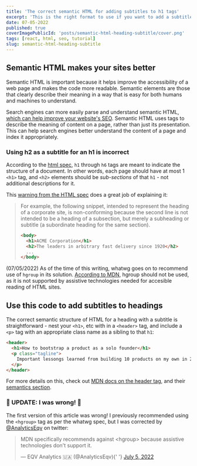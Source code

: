 ```yaml
---
title: 'The correct semantic HTML for adding subtitles to h1 tags'
excerpt: 'This is the right format to use if you want to add a subtitle below an h1 tag on your html pages. Semantic HTML makes your site more accessible and better for SEO, since it is easier for search engines to process.'
date: 07-05-2022
published: true
coverImagePublicId: 'posts/semantic-html-heading-subtitle/cover.png'
tags: [react, html, seo, tutorial]
slug: semantic-html-heading-subtitle
---
```


## Semantic HTML makes your sites better

Semantic HTML is important because it helps improve the accessibility of a web page and makes the code more readable. Semantic elements are those that clearly describe their meaning in a way that is easy for both humans and machines to understand.

Search engines can more easily parse and understand semantic HTML, [which can help improve your website's SEO](https://developers.google.com/style/semantic-tagging). Semantic HTML uses tags to describe the meaning of content on a page, rather than just its presentation. This can help search engines better understand the content of a page and index it appropriately.

### Using h2 as a subtitle for an h1 is incorrect

According to the [html spec](https://html.spec.whatwg.org/multipage/dom.html#heading-content-2), `h1` through `h6` tags are meant to indicate the structure of a document. In other words, each page should have at most 1 `<h1>` tag, and `<h2>` elements should be _sub-sections_ of that `h1` - not additional descriptions for it.

This [warning from the HTML spec](https://html.spec.whatwg.org/multipage/dom.html#sectioning-content) does a great job of explaining it:

> For example, the following snippet, intended to represent the heading of a corporate site, is non-conforming because the second line is not intended to be a heading of a subsection, but merely a subheading or subtitle (a subordinate heading for the same section).
>
> ```html
> <body>
>   <h1>ACME Corporation</h1>
>   <h2>The leaders in arbitrary fast delivery since 1920</h2>
>   ...
> </body>
> ```

(07/05/2022) As of the time of this writing, whatwg goes on to recommend use of `hgroup` in its solution. [According to MDN](https://developer.mozilla.org/en-US/docs/Web/HTML/Element/hgroup#usage_notes), hgroup should not be used, as it is not supported by assistive technologies needed for accesible reading of HTML sites.

## Use this code to add subtitles to headings

The correct semantic structure of HTML for a heading with a subtitle is straightforward - nest your `<h1>`, etc with in a `<header>` tag, and include a `<p>` tag with an appropriate class name as a sibling to that `h1`:

```html
<header>
  <h1>How to bootstrap a product as a solo founder</h1>
  <p class="tagline">
    Important lessongs learned from building 10 products on my own in 2 years
  </p>
</header>
```

For more details on this, check out [MDN docs on the header tag](https://developer.mozilla.org/en-US/docs/Web/HTML/Element/header), and their [semantics section](https://developer.mozilla.org/en-US/docs/Glossary/Semantics).

### 🚨 UPDATE: I was wrong! 🚨

The first version of this article was wrong! I previously recommended using the `<hgroup>` tag as per the whatwg spec, but I was corrected by [@AnalyticsEqv](https://twitter.com/AnalyticsEqv) on twitter:

<blockquote class="twitter-tweet">
  <p lang="en" dir="ltr">
    MDN specifically recommends against &lt;hgroup&gt; because assistive
    technologies don&#39;t support it.
  </p>
  &mdash; EQV Analytics 🇺🇦 (@AnalyticsEqv){' '}
  <a href="https://twitter.com/AnalyticsEqv/status/1544328749272993792?ref_src=twsrc%5Etfw">
    July 5, 2022
  </a>
</blockquote>
<script async src="https://platform.twitter.com/widgets.js" charset="utf-8" />

Thanks for the correction! I definitely get things wrong sometimes, and I'm always happy to correct myself when appropriate.

## Did you find this helpful?

You might also like these other articles I've written:

- [How to run dependabot locally on your projects](https://mikebifulco.com/posts/run-dependabot-locally)
- [No Floating Promises: an eslint rule to prevent async code errors](https://mikebifulco.com/posts/eslint-no-floating-promises)
- [JavaScript tips: nullish coalescing](https://mikebifulco.com/posts/nullish-coalescing-javascript)

If you want to hear more from me, consider subscribing to my newsletter 👇🏼
